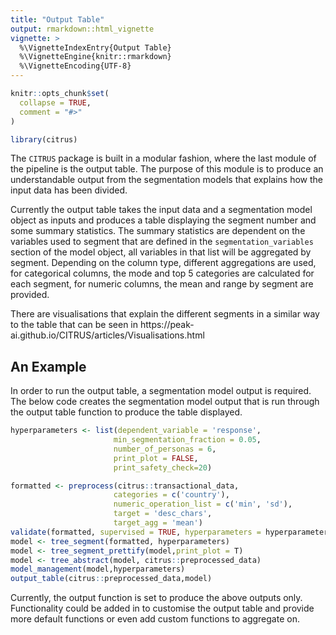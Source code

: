 ```yaml
---
title: "Output Table"
output: rmarkdown::html_vignette
vignette: >
  %\VignetteIndexEntry{Output Table}
  %\VignetteEngine{knitr::rmarkdown}
  %\VignetteEncoding{UTF-8}
---
```


```r
knitr::opts_chunk$set(
  collapse = TRUE,
  comment = "#>"
)
```

```r
library(citrus)
```

The `CITRUS` package is built in a modular fashion, where the last module of the pipeline is the output table. The purpose of this module is to produce an understandable output from the segmentation models that explains how the input data has been divided.   

Currently the output table takes the input data and a segmentation model object as inputs and produces a table displaying the segment number and some summary statistics. The summary statistics are dependent on the variables used to segment that are defined in the `segmentation_variables` section of the model object, all variables in that list will be aggregated by segment. Depending on the column type, different aggregations are used, for categorical columns, the mode and top 5 categories are calculated for each segment, for numeric columns, the mean and range by segment are provided. 

There are visualisations that explain the different segments in a similar way to the table that can be seen in https://peak-ai.github.io/CITRUS/articles/Visualisations.html

## An Example

In order to run the output table, a segmentation model output is required. The below code creates the segmentation model output that is run through the output table function to produce the table displayed.

```r
hyperparameters <- list(dependent_variable = 'response',
                       min_segmentation_fraction = 0.05,
                       number_of_personas = 6,
                       print_plot = FALSE,
                       print_safety_check=20)

formatted <- preprocess(citrus::transactional_data,
                       categories = c('country'), 
                       numeric_operation_list = c('min', 'sd'),
                       target = 'desc_chars', 
                       target_agg = 'mean')
validate(formatted, supervised = TRUE, hyperparameters = hyperparameters)
model <- tree_segment(formatted, hyperparameters)
model <- tree_segment_prettify(model,print_plot = T)
model <- tree_abstract(model, citrus::preprocessed_data)
model_management(model,hyperparameters)
output_table(citrus::preprocessed_data,model)
```

Currently, the output function is set to produce the above outputs only. Functionality could be added in to customise the output table and provide more default functions or even add custom functions to aggregate on.